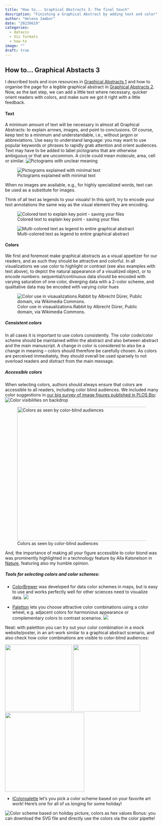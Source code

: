 ```yaml
---
title: "How to... Graphical Abstracts 3: The final touch"
description: "Finishing a Graphical Abstract by adding text and color"
author: "Helena Jambor"
date: "20230619"
categories:
  - datavis
  - Vis formats
  - how-to
image: ""
draft: true
---
```

## How to... Graphical Abstacts 3
I described tools and icon resources in [Graphical Abstracts 1](../GraphicalAbstract_1/index.qmd) and how to organise the page for a legible graphical abstract in [Graphical Abstracts 2](../GraphicalAbstracts_2/index.qmd). Now, as the last step, we can add a little text where necessary, quicker orient readers with colors, and make sure we got it right with a little feedback. 

#### Text
A minimum amount of text will be necessary in almost all Graphical Abstracts: to explain arrows, images, and point to conclusions. 
Of course, keep text to a minimum and understandable, i.e., without jargon or abbreviations. Use easy to understand language: you may want to use popular keywords or phrases to rapidly grab attention and orient audiences. 
Text may have to be added to label pictograms that are otherwise ambiguous or that are uncommon. A circle could mean molecule, area, cell or similar. 
![Pictograms with unclear meaning](text1.png)

![Pictograms explained with minimal text](text2.png)

When no images are available, e.g., for highly specialized words, text can be used as a substitute for images.

Think of all text as legends to your visuals! In this spirit, try to encode your text annotations the same way as the visual element they are encoding. 

![Colored text to explain key point - saving your files](text3.png)

![Multi-colored text as legend to entire graphical abstract](text4.png)

#### Colors 
We first and foremost make graphical abstracts as a visual appetizer for our readers, and as such they should be attractive and colorful. 
In all visualizations we use color to highlight or contrast (see also examples with text above), to depict the natural appearance of a visualized object, or to encode numbers: sequential/continuous data should be encoded with varying saturation of one color, diverging data with a 2-color scheme, and qualitative data may be encoded with varying color hues

![Color use in visaualizations.Rabbit by Albrecht Dürer, Public domain, via Wikimedia Commons.](Colors-01.png)

##### Consistent colors
In all cases it is important to use colors consistently. The color code/color scheme should be maintained within the abstract and also between abstract and the main manuscript. A change in color is considered to also be a change in meaning – colors should therefore be carefully chosen. As colors are perceived immediately, they should overall be used sparsely to not overload readers and distract from the main message. 

##### Accessible colors

When selecting colors, authors should always ensure that colors are accessible to all readers, including color blind audiences. We included many color suggestions in <a href = "https://journals.plos.org/plosbiology/article?id=10.1371/journal.pbio.3001161">our big survey of image figures published in PLOS Bio</a>: 
![Color visibilities on backdrop](ColorVisibility.png)

![Colors as seen by color-blind audiences](Colorblind.png){width=440}

And, the importance of making all your figure accessible to color biond was was prominently highlighted in a technology feature by Alla Katsnelson in <a href= "https://www.nature.com/articles/d41586-021-02696-z">Nature</a>, featuring also my humble opinion. 


##### Tools for selecting colors and color schemes: 

* <a href= "https://colorbrewer2.org/">ColorBrewer</a> was developed for data color schemes in maps, but is easy to use and works perfectly well for other sciences need to visualize data. 
![](ColorBrewer.png)


* <a href= "https://paletton.com/">Paletton</a> lets you choose attractive color combinations using a color wheel, e.g. adjacent colors for harmonious appearance or complementary colors to contrast scenarios.
![](P.png)

Neat: with palettton you can try out your color combination in a mock website/poster, in an art-work similar to a graphical abstract scenario, and also check how color combinations are visible to color-blind audiences:

::: {layout-nrow=1}
![](P_poster-website.png){width=220}
![](P_flowerdesign.png){width=220}
![](P_colorblind.png){width=260}
:::

* <a href= "https://icolorpalette.com/color-palette-from-images">IColorpalette</a> let's you pick a  color scheme based on your favorite art work! Here's one for all of us longing for some holiday!   

![Color scheme based on holiday picture, colors as hex values](holiday_colors.png)
Bonus: you can download the SVG file and directly use the colors via the color pipette! 






